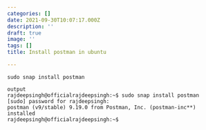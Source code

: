 ```yaml
---
categories: []
date: 2021-09-30T10:07:17.000Z
description: ''
draft: true
image: ''
tags: []
title: Install postman in ubuntu

---
```


    sudo snap install postman

    output
    rajdeepsingh@officialrajdeepsingh:~$ sudo snap install postman
    [sudo] password for rajdeepsingh: 
    postman (v9/stable) 9.19.0 from Postman, Inc. (postman-inc**) installed
    rajdeepsingh@officialrajdeepsingh:~$
